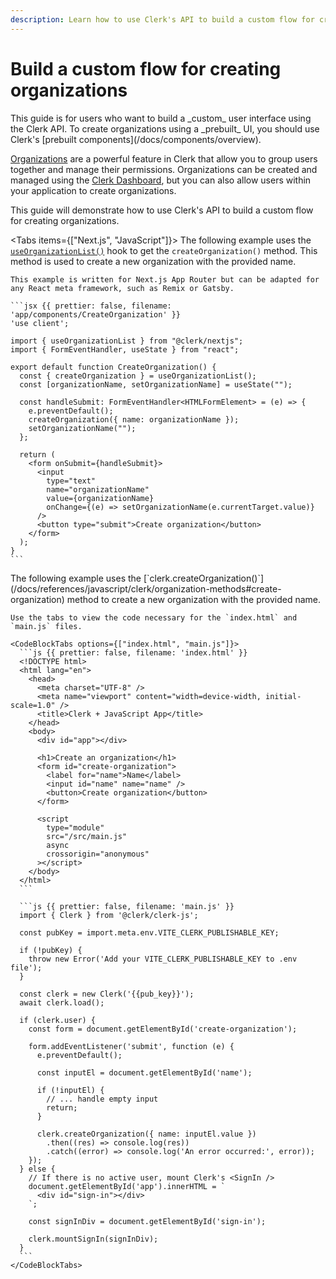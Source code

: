 ```yaml
---
description: Learn how to use Clerk's API to build a custom flow for creating organizations.
---
```


# Build a custom flow for creating organizations

<Callout type="danger">
  This guide is for users who want to build a _custom_ user interface using the Clerk API. To create organizations using a _prebuilt_ UI, you should use Clerk's [prebuilt components](/docs/components/overview).
</Callout>

[Organizations](/docs/organizations/overview) are a powerful feature in Clerk that allow you to group users together and manage their permissions. Organizations can be created and managed using the [Clerk Dashboard](https://dashboard.clerk.dev/), but you can also allow users within your application to create organizations.

This guide will demonstrate how to use Clerk's API to build a custom flow for creating organizations.

<Tabs items={["Next.js", "JavaScript"]}>
  <Tab>
    The following example uses the [`useOrganizationList()`](/docs/references/react/use-organization-list) hook to get the `createOrganization()` method. This method is used to create a new organization with the provided name.

    This example is written for Next.js App Router but can be adapted for any React meta framework, such as Remix or Gatsby.

    ```jsx {{ prettier: false, filename: 'app/components/CreateOrganization' }}
    'use client';

    import { useOrganizationList } from "@clerk/nextjs";
    import { FormEventHandler, useState } from "react";

    export default function CreateOrganization() {
      const { createOrganization } = useOrganizationList();
      const [organizationName, setOrganizationName] = useState("");

      const handleSubmit: FormEventHandler<HTMLFormElement> = (e) => {
        e.preventDefault();
        createOrganization({ name: organizationName });
        setOrganizationName("");
      };

      return (
        <form onSubmit={handleSubmit}>
          <input
            type="text"
            name="organizationName"
            value={organizationName}
            onChange={(e) => setOrganizationName(e.currentTarget.value)}
          />
          <button type="submit">Create organization</button>
        </form>
      );
    }
    ```
  </Tab>

  <Tab>
    The following example uses the [`clerk.createOrganization()`](/docs/references/javascript/clerk/organization-methods#create-organization) method to create a new organization with the provided name.

    Use the tabs to view the code necessary for the `index.html` and `main.js` files.

    <CodeBlockTabs options={["index.html", "main.js"]}>
      ```js {{ prettier: false, filename: 'index.html' }}
      <!DOCTYPE html>
      <html lang="en">
        <head>
          <meta charset="UTF-8" />
          <meta name="viewport" content="width=device-width, initial-scale=1.0" />
          <title>Clerk + JavaScript App</title>
        </head>
        <body>
          <div id="app"></div>

          <h1>Create an organization</h1>
          <form id="create-organization">
            <label for="name">Name</label>
            <input id="name" name="name" />
            <button>Create organization</button>
          </form>

          <script
            type="module"
            src="/src/main.js"
            async
            crossorigin="anonymous"
          ></script>
        </body>
      </html>
      ```

      ```js {{ prettier: false, filename: 'main.js' }}
      import { Clerk } from '@clerk/clerk-js';

      const pubKey = import.meta.env.VITE_CLERK_PUBLISHABLE_KEY;

      if (!pubKey) {
        throw new Error('Add your VITE_CLERK_PUBLISHABLE_KEY to .env file');
      }

      const clerk = new Clerk('{{pub_key}}');
      await clerk.load();

      if (clerk.user) {
        const form = document.getElementById('create-organization');

        form.addEventListener('submit', function (e) {
          e.preventDefault();

          const inputEl = document.getElementById('name');

          if (!inputEl) {
            // ... handle empty input
            return;
          }

          clerk.createOrganization({ name: inputEl.value })
            .then((res) => console.log(res))
            .catch((error) => console.log('An error occurred:', error));
        });
      } else {
        // If there is no active user, mount Clerk's <SignIn />
        document.getElementById('app').innerHTML = `
          <div id="sign-in"></div>
        `;

        const signInDiv = document.getElementById('sign-in');

        clerk.mountSignIn(signInDiv);
      }
      ```
    </CodeBlockTabs>
  </Tab>
</Tabs>

